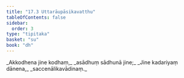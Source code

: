 ```yaml
---
title: "17.3 Uttarāupāsikavatthu"
tableOfContents: false
sidebar:
  order: 3
type: "tipitaka"
basket: "su"
book: "dh"
---
```



<DynamicBreadcrumb />

<Division number="223" book="dh">

<Paragraph number="242" type="verses" book="dh">
_Akkodhena jine kodhaṃ,_  
_asādhuṃ sādhunā jine;_  
_Jine kadariyaṃ dānena,_  
_saccenālikavādinaṃ._
</Paragraph>
</Division>